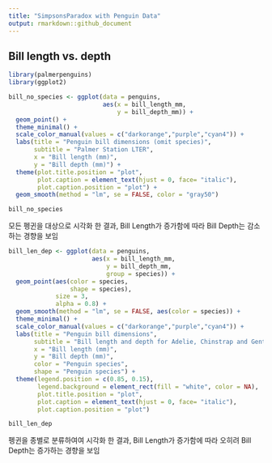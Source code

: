 ```yaml
---
title: "SimpsonsParadox with Penguin Data"
output: rmarkdown::github_document
---
```



## Bill length vs. depth

```r
library(palmerpenguins)
library(ggplot2)

bill_no_species <- ggplot(data = penguins,
                          aes(x = bill_length_mm,
                              y = bill_depth_mm)) +
  geom_point() +
  theme_minimal() +
  scale_color_manual(values = c("darkorange","purple","cyan4")) +
  labs(title = "Penguin bill dimensions (omit species)",
       subtitle = "Palmer Station LTER",
       x = "Bill length (mm)",
       y = "Bill depth (mm)") +
  theme(plot.title.position = "plot",
        plot.caption = element_text(hjust = 0, face= "italic"),
        plot.caption.position = "plot") +
  geom_smooth(method = "lm", se = FALSE, color = "gray50")
```

```r
bill_no_species
```

모든 펭귄을 대상으로 시각화 한 결과,
Bill Length가 증가함에 따라 Bill Depth는 감소하는 경향을 보임

```r
bill_len_dep <- ggplot(data = penguins,
                       aes(x = bill_length_mm,
                           y = bill_depth_mm,
                           group = species)) +
  geom_point(aes(color = species,
                 shape = species),
             size = 3,
             alpha = 0.8) +
  geom_smooth(method = "lm", se = FALSE, aes(color = species)) +
  theme_minimal() +
  scale_color_manual(values = c("darkorange","purple","cyan4")) +
  labs(title = "Penguin bill dimensions",
       subtitle = "Bill length and depth for Adelie, Chinstrap and Gentoo Penguins at Palmer Station LTER",
       x = "Bill length (mm)",
       y = "Bill depth (mm)",
       color = "Penguin species",
       shape = "Penguin species") +
  theme(legend.position = c(0.85, 0.15),
        legend.background = element_rect(fill = "white", color = NA),
        plot.title.position = "plot",
        plot.caption = element_text(hjust = 0, face= "italic"),
        plot.caption.position = "plot")
```

```r
bill_len_dep
```

펭귄을 종별로 분류하여여 시각화 한 결과,
Bill Length가 증가함에 따라 오히려 Bill Depth는 증가하는 경향을 보임

